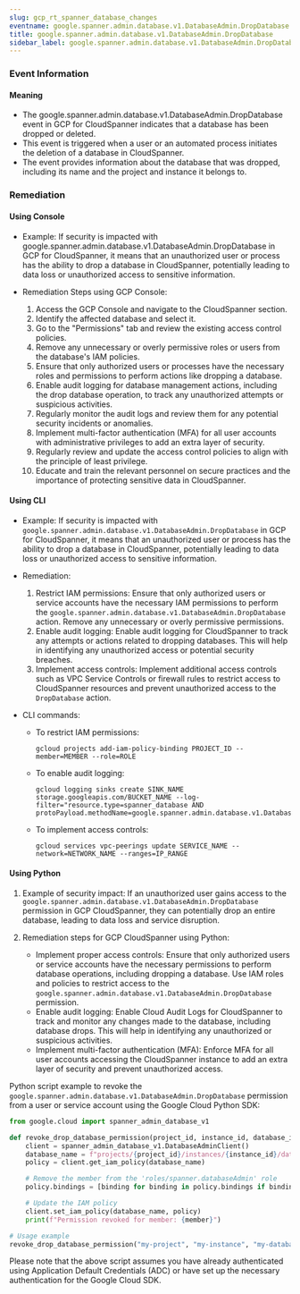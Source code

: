 ```yaml
--- 
slug: gcp_rt_spanner_database_changes
eventname: google.spanner.admin.database.v1.DatabaseAdmin.DropDatabase
title: google.spanner.admin.database.v1.DatabaseAdmin.DropDatabase
sidebar_label: google.spanner.admin.database.v1.DatabaseAdmin.DropDatabase
---
```

                       
### Event Information

#### Meaning

- The google.spanner.admin.database.v1.DatabaseAdmin.DropDatabase event in GCP for CloudSpanner indicates that a database has been dropped or deleted.
- This event is triggered when a user or an automated process initiates the deletion of a database in CloudSpanner.
- The event provides information about the database that was dropped, including its name and the project and instance it belongs to.

### Remediation

#### Using Console

- Example: If security is impacted with google.spanner.admin.database.v1.DatabaseAdmin.DropDatabase in GCP for CloudSpanner, it means that an unauthorized user or process has the ability to drop a database in CloudSpanner, potentially leading to data loss or unauthorized access to sensitive information.

- Remediation Steps using GCP Console:
  1. Access the GCP Console and navigate to the CloudSpanner section.
  2. Identify the affected database and select it.
  3. Go to the "Permissions" tab and review the existing access control policies.
  4. Remove any unnecessary or overly permissive roles or users from the database's IAM policies.
  5. Ensure that only authorized users or processes have the necessary roles and permissions to perform actions like dropping a database.
  6. Enable audit logging for database management actions, including the drop database operation, to track any unauthorized attempts or suspicious activities.
  7. Regularly monitor the audit logs and review them for any potential security incidents or anomalies.
  8. Implement multi-factor authentication (MFA) for all user accounts with administrative privileges to add an extra layer of security.
  9. Regularly review and update the access control policies to align with the principle of least privilege.
  10. Educate and train the relevant personnel on secure practices and the importance of protecting sensitive data in CloudSpanner.

#### Using CLI

- Example: If security is impacted with `google.spanner.admin.database.v1.DatabaseAdmin.DropDatabase` in GCP for CloudSpanner, it means that an unauthorized user or process has the ability to drop a database in CloudSpanner, potentially leading to data loss or unauthorized access to sensitive information.

- Remediation:
  1. Restrict IAM permissions: Ensure that only authorized users or service accounts have the necessary IAM permissions to perform the `google.spanner.admin.database.v1.DatabaseAdmin.DropDatabase` action. Remove any unnecessary or overly permissive permissions.
  2. Enable audit logging: Enable audit logging for CloudSpanner to track any attempts or actions related to dropping databases. This will help in identifying any unauthorized access or potential security breaches.
  3. Implement access controls: Implement additional access controls such as VPC Service Controls or firewall rules to restrict access to CloudSpanner resources and prevent unauthorized access to the `DropDatabase` action.

- CLI commands:
  - To restrict IAM permissions:
    ```
    gcloud projects add-iam-policy-binding PROJECT_ID --member=MEMBER --role=ROLE
    ```
  - To enable audit logging:
    ```
    gcloud logging sinks create SINK_NAME storage.googleapis.com/BUCKET_NAME --log-filter="resource.type=spanner_database AND protoPayload.methodName=google.spanner.admin.database.v1.DatabaseAdmin.DropDatabase"
    ```
  - To implement access controls:
    ```
    gcloud services vpc-peerings update SERVICE_NAME --network=NETWORK_NAME --ranges=IP_RANGE
    ```

#### Using Python

1. Example of security impact: If an unauthorized user gains access to the `google.spanner.admin.database.v1.DatabaseAdmin.DropDatabase` permission in GCP CloudSpanner, they can potentially drop an entire database, leading to data loss and service disruption.

2. Remediation steps for GCP CloudSpanner using Python:
   - Implement proper access controls: Ensure that only authorized users or service accounts have the necessary permissions to perform database operations, including dropping a database. Use IAM roles and policies to restrict access to the `google.spanner.admin.database.v1.DatabaseAdmin.DropDatabase` permission.
   - Enable audit logging: Enable Cloud Audit Logs for CloudSpanner to track and monitor any changes made to the database, including database drops. This will help in identifying any unauthorized or suspicious activities.
   - Implement multi-factor authentication (MFA): Enforce MFA for all user accounts accessing the CloudSpanner instance to add an extra layer of security and prevent unauthorized access.

Python script example to revoke the `google.spanner.admin.database.v1.DatabaseAdmin.DropDatabase` permission from a user or service account using the Google Cloud Python SDK:

```python
from google.cloud import spanner_admin_database_v1

def revoke_drop_database_permission(project_id, instance_id, database_id, member):
    client = spanner_admin_database_v1.DatabaseAdminClient()
    database_name = f"projects/{project_id}/instances/{instance_id}/databases/{database_id}"
    policy = client.get_iam_policy(database_name)

    # Remove the member from the 'roles/spanner.databaseAdmin' role
    policy.bindings = [binding for binding in policy.bindings if binding.role != 'roles/spanner.databaseAdmin' or member not in binding.members]

    # Update the IAM policy
    client.set_iam_policy(database_name, policy)
    print(f"Permission revoked for member: {member}")

# Usage example
revoke_drop_database_permission("my-project", "my-instance", "my-database", "user:example@example.com")
```

Please note that the above script assumes you have already authenticated using Application Default Credentials (ADC) or have set up the necessary authentication for the Google Cloud SDK.


 